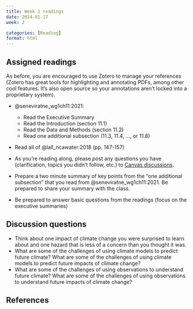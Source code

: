 ```yaml
---
title: Week 2 readings
date: 2024-01-17
week: 2

categories: [Reading]
format: html
---
```


## Assigned readings

::: {.callout-tip}
As before, you are encouraged to use Zotero to manage your references (Zotero has great tools for highlighting and annotating PDFs, among other cool features. It's also open source so your annotations aren't locked into a proprietary system).
:::

- @seneviratne_wg1ch11:2021:
    - Read the Executive Summary
    - Read the Introduction (section 11.1)
    - Read the Data and Methods (section 11.2)
    - Read one additional subsection (11.3, 11.4, ..., or 11.8)
- Read all of @lall_ncawater:2018 (pp. 147-157)

- As you're reading along, please post any questions you have (clarification, topics you didn't follow, etc.) to [Canvas discussions](https://canvas.rice.edu/courses/65985/discussion_topics/364512).
- Prepare a two minute summary of key points from the "one additional subsection" that you read from @seneviratne_wg1ch11:2021. Be prepared to share your summary with the class.
- Be prepared to answer basic questions from the readings (focus on the executive summaries)

## Discussion questions

- Think about one impact of climate change you were surprised to learn about and one hazard that is less of a concern than you thought it was.
- What are some of the challenges of using climate models to predict future climate? What are some of the challenges of using climate models to predict future impacts of climate change?
- What are some of the challenges of using observations to understand future climate? What are some of the challenges of using observations to understand future impacts of climate change?

## References
